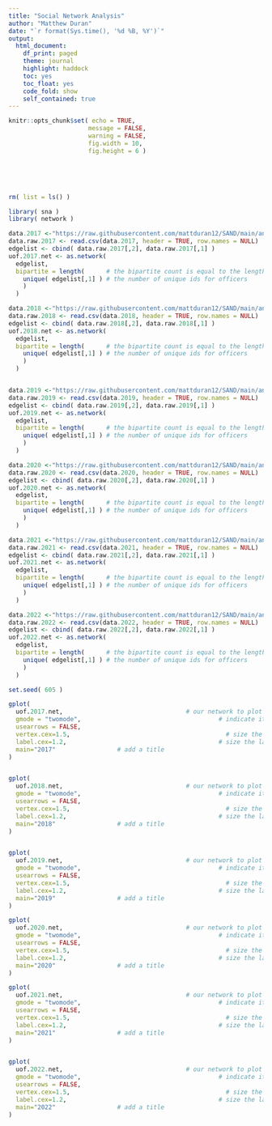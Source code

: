 ---
title: "Social Network Analysis"
author: "Matthew Duran"
date: "`r format(Sys.time(), '%d %B, %Y')`"
output: 
  html_document:
    df_print: paged
    theme: journal
    highlight: haddock
    toc: yes
    toc_float: yes
    code_fold: show
    self_contained: true
---

```{r setup, include = FALSE}

knitr::opts_chunk$set( echo = TRUE, 
                      message = FALSE, 
                      warning = FALSE, 
                      fig.width = 10, 
                      fig.height = 6 )

```

<br>

<br>

```{r echo=FALSE, message=FALSE, warning=FALSE}

rm( list = ls() )

library( sna )
library( network )

data.2017 <-"https://raw.githubusercontent.com/mattduran12/SAND/main/analytic%20sample-2017.csv"
data.raw.2017 <- read.csv(data.2017, header = TRUE, row.names = NULL)
edgelist <- cbind( data.raw.2017[,2], data.raw.2017[,1] )
uof.2017.net <- as.network( 
  edgelist, 
  bipartite = length(      # the bipartite count is equal to the length of 
    unique( edgelist[,1] ) # the number of unique ids for officers
    ) 
  )

data.2018 <-"https://raw.githubusercontent.com/mattduran12/SAND/main/analytic%20sample-2018.csv"
data.raw.2018 <- read.csv(data.2018, header = TRUE, row.names = NULL)
edgelist <- cbind( data.raw.2018[,2], data.raw.2018[,1] )
uof.2018.net <- as.network( 
  edgelist, 
  bipartite = length(      # the bipartite count is equal to the length of 
    unique( edgelist[,1] ) # the number of unique ids for officers
    ) 
  )


data.2019 <-"https://raw.githubusercontent.com/mattduran12/SAND/main/analytic%20sample-2019.csv"
data.raw.2019 <- read.csv(data.2019, header = TRUE, row.names = NULL)
edgelist <- cbind( data.raw.2019[,2], data.raw.2019[,1] )
uof.2019.net <- as.network( 
  edgelist, 
  bipartite = length(      # the bipartite count is equal to the length of 
    unique( edgelist[,1] ) # the number of unique ids for officers
    ) 
  )

data.2020 <-"https://raw.githubusercontent.com/mattduran12/SAND/main/analytic%20sample-2020.csv"
data.raw.2020 <- read.csv(data.2020, header = TRUE, row.names = NULL)
edgelist <- cbind( data.raw.2020[,2], data.raw.2020[,1] )
uof.2020.net <- as.network( 
  edgelist, 
  bipartite = length(      # the bipartite count is equal to the length of 
    unique( edgelist[,1] ) # the number of unique ids for officers
    ) 
  )

data.2021 <-"https://raw.githubusercontent.com/mattduran12/SAND/main/analytic%20sample-2021.csv"
data.raw.2021 <- read.csv(data.2021, header = TRUE, row.names = NULL)
edgelist <- cbind( data.raw.2021[,2], data.raw.2021[,1] )
uof.2021.net <- as.network( 
  edgelist, 
  bipartite = length(      # the bipartite count is equal to the length of 
    unique( edgelist[,1] ) # the number of unique ids for officers
    ) 
  )

data.2022 <-"https://raw.githubusercontent.com/mattduran12/SAND/main/analytic%20sample-2022.csv"
data.raw.2022 <- read.csv(data.2022, header = TRUE, row.names = NULL)
edgelist <- cbind( data.raw.2022[,2], data.raw.2022[,1] )
uof.2022.net <- as.network( 
  edgelist, 
  bipartite = length(      # the bipartite count is equal to the length of 
    unique( edgelist[,1] ) # the number of unique ids for officers
    ) 
  )
```

```{r echo=FALSE, message=FALSE, warning=FALSE}

set.seed( 605 )

gplot(
  uof.2017.net,                                  # our network to plot
  gmode = "twomode",                                      # indicate it is two modes
  usearrows = FALSE,
  vertex.cex=1.5,                                           # size the nodes     
  label.cex=1.2,                                          # size the labels
  main="2017"                 # add a title
)


gplot(
  uof.2018.net,                                  # our network to plot
  gmode = "twomode",                                      # indicate it is two modes
  usearrows = FALSE,
  vertex.cex=1.5,                                           # size the nodes     
  label.cex=1.2,                                          # size the labels
  main="2018"                 # add a title
)


gplot(
  uof.2019.net,                                  # our network to plot
  gmode = "twomode",                                      # indicate it is two modes
  usearrows = FALSE,
  vertex.cex=1.5,                                           # size the nodes     
  label.cex=1.2,                                          # size the labels
  main="2019"                 # add a title
)

gplot(
  uof.2020.net,                                  # our network to plot
  gmode = "twomode",                                      # indicate it is two modes
  usearrows = FALSE,
  vertex.cex=1.5,                                           # size the nodes     
  label.cex=1.2,                                          # size the labels
  main="2020"                 # add a title
)

gplot(
  uof.2021.net,                                  # our network to plot
  gmode = "twomode",                                      # indicate it is two modes
  usearrows = FALSE,
  vertex.cex=1.5,                                           # size the nodes     
  label.cex=1.2,                                          # size the labels
  main="2021"                 # add a title
)


gplot(
  uof.2022.net,                                  # our network to plot
  gmode = "twomode",                                      # indicate it is two modes
  usearrows = FALSE,
  vertex.cex=1.5,                                           # size the nodes     
  label.cex=1.2,                                          # size the labels
  main="2022"                 # add a title
)

```


